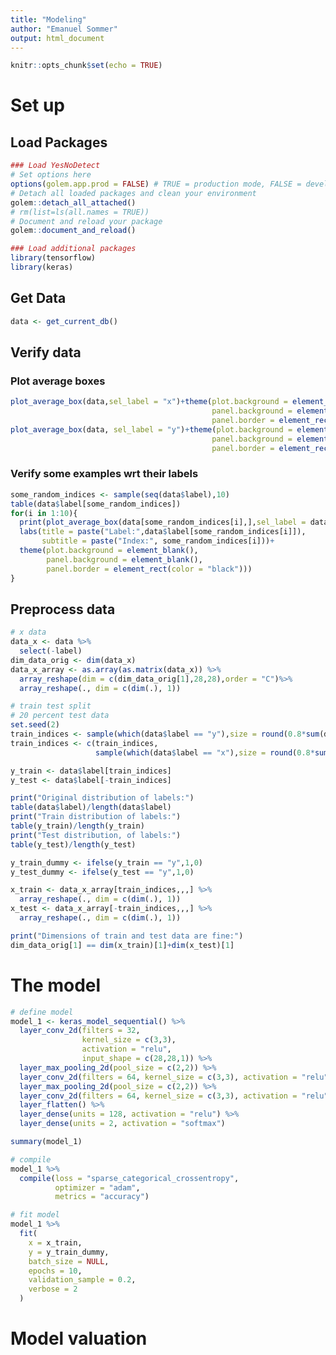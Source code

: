 ```yaml
---
title: "Modeling"
author: "Emanuel Sommer"
output: html_document
---
```


```r
knitr::opts_chunk$set(echo = TRUE)
```

# Set up

## Load Packages
```r
### Load YesNoDetect
# Set options here
options(golem.app.prod = FALSE) # TRUE = production mode, FALSE = development mode
# Detach all loaded packages and clean your environment
golem::detach_all_attached()
# rm(list=ls(all.names = TRUE))
# Document and reload your package
golem::document_and_reload()

### Load additional packages
library(tensorflow)
library(keras)
```

## Get Data
```r
data <- get_current_db()
```

## Verify data
### Plot average boxes
```r
plot_average_box(data,sel_label = "x")+theme(plot.background = element_blank(),
                                             panel.background = element_blank(),
                                             panel.border = element_rect(color = "black"))
plot_average_box(data, sel_label = "y")+theme(plot.background = element_blank(),
                                             panel.background = element_blank(),
                                             panel.border = element_rect(color = "black"))
```

### Verify some examples wrt their labels
```r
some_random_indices <- sample(seq(data$label),10)
table(data$label[some_random_indices])
for(i in 1:10){
  print(plot_average_box(data[some_random_indices[i],],sel_label = data$label[some_random_indices[i]])+
  labs(title = paste("Label:",data$label[some_random_indices[i]]),
       subtitle = paste("Index:", some_random_indices[i]))+
  theme(plot.background = element_blank(),
        panel.background = element_blank(),
        panel.border = element_rect(color = "black")))
}
```



## Preprocess data
```r
# x data
data_x <- data %>%
  select(-label)
dim_data_orig <- dim(data_x)
data_x_array <- as.array(as.matrix(data_x)) %>%
  array_reshape(dim = c(dim_data_orig[1],28,28),order = "C")%>%
  array_reshape(., dim = c(dim(.), 1))

# train test split
# 20 percent test data
set.seed(2)
train_indices <- sample(which(data$label == "y"),size = round(0.8*sum(data$label == "y")))
train_indices <- c(train_indices,
                   sample(which(data$label == "x"),size = round(0.8*sum(data$label == "x"))))

y_train <- data$label[train_indices]
y_test <- data$label[-train_indices]

print("Original distribution of labels:")
table(data$label)/length(data$label)
print("Train distribution of labels:")
table(y_train)/length(y_train)
print("Test distribution, of labels:")
table(y_test)/length(y_test)

y_train_dummy <- ifelse(y_train == "y",1,0)
y_test_dummy <- ifelse(y_test == "y",1,0)

x_train <- data_x_array[train_indices,,,] %>%
  array_reshape(., dim = c(dim(.), 1))
x_test <- data_x_array[-train_indices,,,] %>%
  array_reshape(., dim = c(dim(.), 1))

print("Dimensions of train and test data are fine:")
dim_data_orig[1] == dim(x_train)[1]+dim(x_test)[1]
```


# The model

```r
# define model
model_1 <- keras_model_sequential() %>%
  layer_conv_2d(filters = 32,
                kernel_size = c(3,3),
                activation = "relu",
                input_shape = c(28,28,1)) %>%
  layer_max_pooling_2d(pool_size = c(2,2)) %>%
  layer_conv_2d(filters = 64, kernel_size = c(3,3), activation = "relu") %>%
  layer_max_pooling_2d(pool_size = c(2,2)) %>%
  layer_conv_2d(filters = 64, kernel_size = c(3,3), activation = "relu") %>%
  layer_flatten() %>% 
  layer_dense(units = 128, activation = "relu") %>% 
  layer_dense(units = 2, activation = "softmax")

summary(model_1)
```

```r
# compile
model_1 %>% 
  compile(loss = "sparse_categorical_crossentropy",
          optimizer = "adam",
          metrics = "accuracy")
```

```r
# fit model
model_1 %>%
  fit(
    x = x_train,
    y = y_train_dummy,
    batch_size = NULL,
    epochs = 10,
    validation_sample = 0.2,
    verbose = 2
  )

```






# Model valuation




































